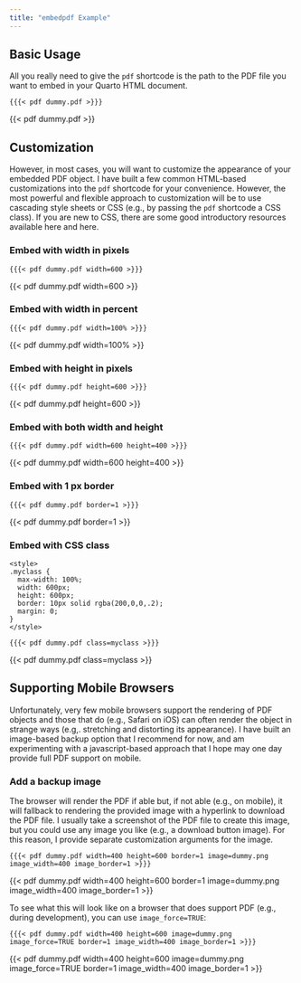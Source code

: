 ---
title: "embedpdf Example"
---

## Basic Usage

All you really need to give the `pdf` shortcode is the path to the PDF file you want to embed in your Quarto HTML document.

`{{{< pdf dummy.pdf >}}}`

{{< pdf dummy.pdf >}}


## Customization

However, in most cases, you will want to customize the appearance of your embedded PDF object. I have built a few common HTML-based customizations into the `pdf` shortcode for your convenience. However, the most powerful and flexible approach to customization will be to use cascading style sheets or CSS (e.g., by passing the `pdf` shortcode a CSS class). If you are new to CSS, there are some good introductory resources available here and here.

### Embed with width in pixels

`{{{< pdf dummy.pdf width=600 >}}}`

{{< pdf dummy.pdf width=600 >}}


### Embed with width in percent

`{{{< pdf dummy.pdf width=100% >}}}`

{{< pdf dummy.pdf width=100% >}}


### Embed with height in pixels

`{{{< pdf dummy.pdf height=600 >}}}`

{{< pdf dummy.pdf height=600 >}}


### Embed with both width and height

`{{{< pdf dummy.pdf width=600 height=400 >}}}`

{{< pdf dummy.pdf width=600 height=400 >}}


### Embed with 1 px border

`{{{< pdf dummy.pdf border=1 >}}}`

{{< pdf dummy.pdf border=1 >}}


### Embed with CSS class

<style>
  .myclass {
    max-width: 100%;
    width: 600px;
    height: 600px;
    border: 10px solid rgba(200,0,0,.2);
    margin: 0;
  }
</style>

```
<style>
.myclass {
  max-width: 100%;
  width: 600px;
  height: 600px;
  border: 10px solid rgba(200,0,0,.2);
  margin: 0;
}
</style>
```

`{{{< pdf dummy.pdf class=myclass >}}}`

{{< pdf dummy.pdf class=myclass >}}

## Supporting Mobile Browsers

Unfortunately, very few mobile browsers support the rendering of PDF objects and those that do (e.g., Safari on iOS) can often render the object in strange ways (e.g,. stretching and distorting its appearance). I have built an image-based backup option that I recommend for now, and am experimenting with a javascript-based approach that I hope may one day provide full PDF support on mobile.

### Add a backup image 

The browser will render the PDF if able but, if not able (e.g., on mobile), it will fallback to rendering the provided image with a hyperlink to download the PDF file. I usually take a screenshot of the PDF file to create this image, but you could use any image you like (e.g., a download button image). For this reason, I provide separate customization arguments for the image.

`{{{< pdf dummy.pdf width=400 height=600 border=1 image=dummy.png image_width=400 image_border=1 >}}}`

{{< pdf dummy.pdf width=400 height=600 border=1 image=dummy.png image_width=400 image_border=1 >}}

To see what this will look like on a browser that does support PDF (e.g., during development), you can use `image_force=TRUE`:

`{{{< pdf dummy.pdf width=400 height=600 image=dummy.png image_force=TRUE border=1 image_width=400 image_border=1 >}}}`

{{< pdf dummy.pdf width=400 height=600 image=dummy.png image_force=TRUE border=1 image_width=400 image_border=1 >}}
